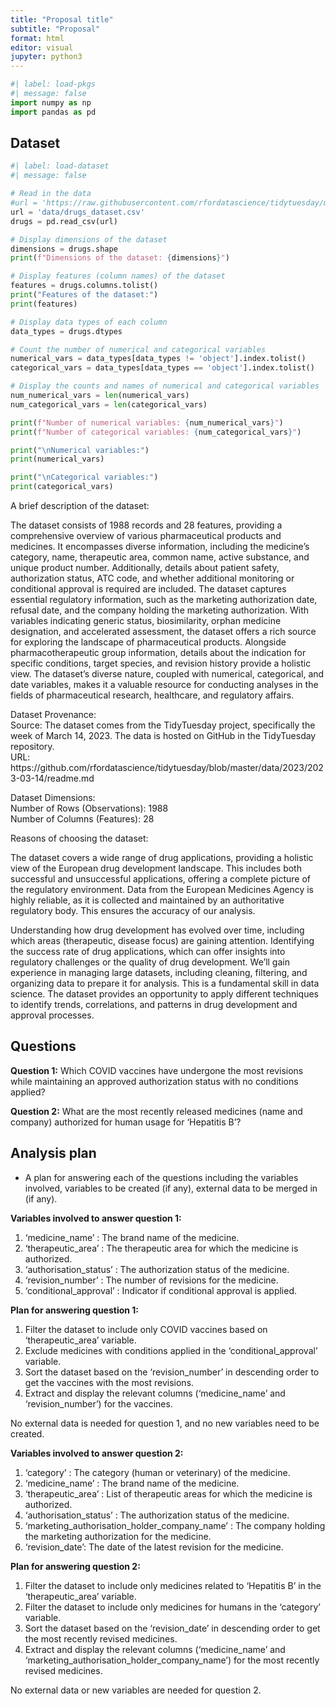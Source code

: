 ```yaml
---
title: "Proposal title"
subtitle: "Proposal"
format: html
editor: visual
jupyter: python3
---
```


```python
#| label: load-pkgs
#| message: false
import numpy as np
import pandas as pd
```

## Dataset

```python
#| label: load-dataset
#| message: false

# Read in the data
#url = 'https://raw.githubusercontent.com/rfordatascience/tidytuesday/master/data/2023/2023-03-14/drugs.csv'
url = 'data/drugs_dataset.csv'
drugs = pd.read_csv(url)

# Display dimensions of the dataset
dimensions = drugs.shape
print(f"Dimensions of the dataset: {dimensions}")

# Display features (column names) of the dataset
features = drugs.columns.tolist()
print("Features of the dataset:")
print(features)

# Display data types of each column
data_types = drugs.dtypes

# Count the number of numerical and categorical variables
numerical_vars = data_types[data_types != 'object'].index.tolist()
categorical_vars = data_types[data_types == 'object'].index.tolist()

# Display the counts and names of numerical and categorical variables
num_numerical_vars = len(numerical_vars)
num_categorical_vars = len(categorical_vars)

print(f"Number of numerical variables: {num_numerical_vars}")
print(f"Number of categorical variables: {num_categorical_vars}")

print("\nNumerical variables:")
print(numerical_vars)

print("\nCategorical variables:")
print(categorical_vars)
```

A brief description of the dataset:

The dataset consists of 1988 records and 28 features, providing a comprehensive overview of various pharmaceutical products and medicines. It encompasses diverse information, including the medicine's category, name, therapeutic area, common name, active substance, and unique product number. Additionally, details about patient safety, authorization status, ATC code, and whether additional monitoring or conditional approval is required are included. The dataset captures essential regulatory information, such as the marketing authorization date, refusal date, and the company holding the marketing authorization. With variables indicating generic status, biosimilarity, orphan medicine designation, and accelerated assessment, the dataset offers a rich source for exploring the landscape of pharmaceutical products. Alongside pharmacotherapeutic group information, details about the indication for specific conditions, target species, and revision history provide a holistic view. The dataset's diverse nature, coupled with numerical, categorical, and date variables, makes it a valuable resource for conducting analyses in the fields of pharmaceutical research, healthcare, and regulatory affairs.

Dataset Provenance: \
Source: The dataset comes from the TidyTuesday project, specifically the week of March 14, 2023. The data is hosted on GitHub in the TidyTuesday repository. \
URL: https://github.com/rfordatascience/tidytuesday/blob/master/data/2023/2023-03-14/readme.md

Dataset Dimensions: \
Number of Rows (Observations): 1988 \
Number of Columns (Features): 28

Reasons of choosing the dataset:

The dataset covers a wide range of drug applications, providing a holistic view of the European drug development landscape. This includes both successful and unsuccessful applications, offering a complete picture of the regulatory environment. Data from the European Medicines Agency is highly reliable, as it is collected and maintained by an authoritative regulatory body. This ensures the accuracy of our analysis.

Understanding how drug development has evolved over time, including which areas (therapeutic, disease focus) are gaining attention. Identifying the success rate of drug applications, which can offer insights into regulatory challenges or the quality of drug development. We'll gain experience in managing large datasets, including cleaning, filtering, and organizing data to prepare it for analysis. This is a fundamental skill in data science. The dataset provides an opportunity to apply different techniques to identify trends, correlations, and patterns in drug development and approval processes.

## Questions

**Question 1:** Which COVID vaccines have undergone the most revisions while maintaining an approved authorization status with no conditions applied?

**Question 2:** What are the most recently released medicines (name and company) authorized for human usage for 'Hepatitis B'?

## Analysis plan

-   A plan for answering each of the questions including the variables involved, variables to be created (if any), external data to be merged in (if any).

**Variables involved to answer question 1:**

1.  'medicine_name' : The brand name of the medicine.
2.  'therapeutic_area' : The therapeutic area for which the medicine is authorized.
3.  'authorisation_status' : The authorization status of the medicine.
4.  'revision_number' : The number of revisions for the medicine.
5.  'conditional_approval' : Indicator if conditional approval is applied.

**Plan for answering question 1:**

1.  Filter the dataset to include only COVID vaccines based on 'therapeutic_area' variable.
2.  Exclude medicines with conditions applied in the 'conditional_approval' variable.
3.  Sort the dataset based on the 'revision_number' in descending order to get the vaccines with the most revisions.
4.  Extract and display the relevant columns ('medicine_name' and 'revision_number') for the vaccines.

No external data is needed for question 1, and no new variables need to be created.

**Variables involved to answer question 2:**

1.  'category' : The category (human or veterinary) of the medicine.
2.  'medicine_name' : The brand name of the medicine.
3.  'therapeutic_area' : List of therapeutic areas for which the medicine is authorized.
4.  'authorisation_status' : The authorization status of the medicine.
5.  'marketing_authorisation_holder_company_name' : The company holding the marketing authorization for the medicine.
6.  'revision_date': The date of the latest revision for the medicine.

**Plan for answering question 2:**

1.  Filter the dataset to include only medicines related to 'Hepatitis B' in the 'therapeutic_area' variable.
2.  Filter the dataset to include only medicines for humans in the 'category' variable.
3.  Sort the dataset based on the 'revision_date' in descending order to get the most recently revised medicines.
4.  Extract and display the relevant columns ('medicine_name' and 'marketing_authorisation_holder_company_name') for the most recently revised medicines.

No external data or new variables are needed for question 2.
